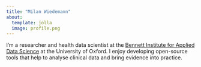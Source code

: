```yaml
---
title: "Milan Wiedemann"
about:
  template: jolla
  image: profile.png
---
```


I'm a researcher and health data scientist at the [Bennett Institute for Applied Data Science](https://www.bennett.ox.ac.uk/) at the University of Oxford.
I enjoy developing open-source tools that help to analyse clinical data and bring evidence into practice.

